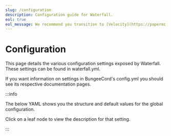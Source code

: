 ```yaml
---
slug: /configuration
description: Configuration guide for Waterfall.
eol: true
eol_message: We recommend you transition to [Velocity](https://papermc.io/software/velocity). For more information, see the [announcement](https://forums.papermc.io/threads/1088/).
---
```



# Configuration

This page details the various configuration settings exposed by Waterfall. These settings can be
found in waterfall.yml.

If you want information on settings in BungeeCord's config.yml you should see its respective
documentation pages.

:::info

The below YAML shows you the structure and default values for the global configuration.

Click on a leaf node to view the description for that setting.

:::

<ConfigDocBlock data={WaterfallConfigSpec} />
